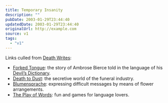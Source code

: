 ```yaml
---
title: Temporary Insanity
description: ""
pubDate: 2003-01-29T23:44:40
updatedDate: 2003-01-29T23:44:40
originalUrl: http://example.com
source: v1
tags:
  - "v1"
---
```


Links culled from [Death Writes][1]:

- [Forked Tongue][2]: the story of Ambrose Bierce told in the language of his [Devil&#8217;s Dictionary][3].
- [Death to Dust][4]: the secretive world of the funeral industry.
- [Blumensprache][5]: expressing difficult messages by means of flower arrangements.
- [The Play of Words][6]: fun and games for language lovers.

[1]: http://www.amazon.com/exec/obidos/ASIN/1551520389/ohsky07 "Amazon.com: Death Writes - A Curious Notebook by Darlene Barry Quaife"
[2]: http://www.keele.ac.uk/depts/as/Literature/Bierce/forked.html "Keele University School of American Studies: Forked Tongue (The Language of Serpent in the Enlarged Devil's Dictionary of Ambrose Bierce)"
[3]: http://www.alcyone.com/max/lit/devils/ "Alcyone Systems: Devil's Dictionary"
[4]: http://www.galenpress.com/004b.html "Galen Press: Death to Dust - What Happens to Dead Bodies?"
[5]: http://membank.org/biosemiotics/blumensprache.html "membank.org/biosemiotics: Blumensprache"
[6]: http://www.amazon.com/exec/obidos/ASIN/0671689096/ohsky07 "Amazon.com: The Play of Words - Fun & Games for Language Lovers"
